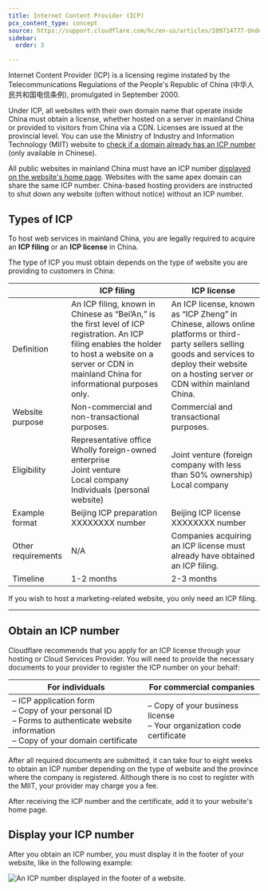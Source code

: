 ```yaml
---
title: Internet Content Provider (ICP)
pcx_content_type: concept
source: https://support.cloudflare.com/hc/en-us/articles/209714777-Understanding-and-configuring-an-ICP-number
sidebar:
  order: 3

---
```


Internet Content Provider (ICP) is a licensing regime instated by the Telecommunications Regulations of the People's Republic of China (中华人民共和国电信条例), promulgated in September 2000.

Under ICP, all websites with their own domain name that operate inside China must obtain a license, whether hosted on a server in mainland China or provided to visitors from China via a CDN. Licenses are issued at the provincial level. You can use the Ministry of Industry and Information Technology (MIIT) website to [check if a domain already has an ICP number](https://beian.miit.gov.cn/#/Integrated/recordQuery) (only available in Chinese).

All public websites in mainland China must have an ICP number [displayed on the website's home page](#display-your-icp-number). Websites with the same apex domain can share the same ICP number. China-based hosting providers are instructed to shut down any website (often without notice) without an ICP number.

## Types of ICP

To host web services in mainland China, you are legally required to acquire an **ICP filing** or an **ICP license** in China.

The type of ICP you must obtain depends on the type of website you are providing to customers in China:



|                    | ICP filing                                                                                                                                                                                                    | ICP license                                                                                                                                                                                          |
| ------------------ | ------------------------------------------------------------------------------------------------------------------------------------------------------------------------------------------------------------- | ---------------------------------------------------------------------------------------------------------------------------------------------------------------------------------------------------- |
| Definition         | An ICP filing, known in Chinese as “Bei’An,” is the first level of ICP registration. An ICP filing enables the holder to host a website on a server or CDN in mainland China for informational purposes only. | An ICP license, known as “ICP Zheng” in Chinese, allows online platforms or third-party sellers selling goods and services to deploy their website on a hosting server or CDN within mainland China. |
| Website purpose    | Non-commercial and non-transactional purposes.                                                                                                                                                                | Commercial and transactional purposes.                                                                                                                                                               |
| Eligibility        | Representative office<br/>Wholly foreign-owned enterprise<br/>Joint venture<br/>Local company<br/>Individuals (personal website)                                                                              | Joint venture (foreign company with less than 50% ownership)<br/>Local company                                                                                                                       |
| Example format     | Beijing ICP preparation XXXXXXXX number                                                                                                                                                                       | Beijing ICP license XXXXXXXX number                                                                                                                                                                  |
| Other requirements | N/A                                                                                                                                                                                                           | Companies acquiring an ICP license must already have obtained an ICP filing.                                                                                                                         |
| Timeline           | 1-2 months                                                                                                                                                                                                    | 2-3 months                                                                                                                                                                                           |



If you wish to host a marketing-related website, you only need an ICP filing.

***

## Obtain an ICP number

Cloudflare recommends that you apply for an ICP license through your hosting or Cloud Services Provider. You will need to provide the necessary documents to your provider to register the ICP number on your behalf:



| For individuals                                                                                                                             | For commercial companies                                                  |
| ------------------------------------------------------------------------------------------------------------------------------------------- | ------------------------------------------------------------------------- |
| – ICP application form<br/>– Copy of your personal ID<br/>– Forms to authenticate website information<br/>– Copy of your domain certificate | – Copy of your business license<br/>– Your organization code certificate  |



After all required documents are submitted, it can take four to eight weeks to obtain an ICP number depending on the type of website and the province where the company is registered. Although there is no cost to register with the MIIT, your provider may charge you a fee.

After receiving the ICP number and the certificate, add it to your website's home page. 

## Display your ICP number

After you obtain an ICP number, you must display it in the footer of your website, like in the following example:

![An ICP number displayed in the footer of a website.](~/assets/images/china-network/icp-number-in-footer.png)
